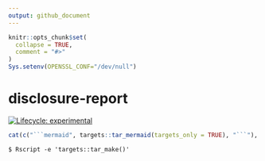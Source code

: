 ```yaml
---
output: github_document
---
```


<!-- README.md is generated from README.Rmd. Please edit that file -->

```r
knitr::opts_chunk$set(
  collapse = TRUE,
  comment = "#>"
)
Sys.setenv(OPENSSL_CONF="/dev/null")
```

# disclosure-report

<!-- badges: start -->
[![Lifecycle: experimental](https://img.shields.io/badge/lifecycle-experimental-orange.svg)](https://www.tidyverse.org/lifecycle/#experimental)
<!-- badges: end -->


```r
cat(c("```mermaid", targets::tar_mermaid(targets_only = TRUE), "```"), sep = "\n")
```



```shell
$ Rscript -e 'targets::tar_make()'
```
